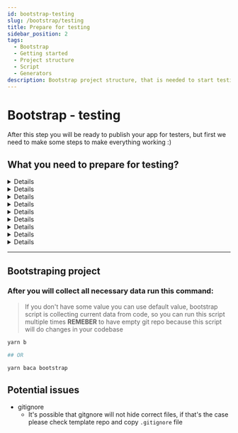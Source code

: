 ```yaml
---
id: bootstrap-testing
slug: /bootstrap/testing
title: Prepare for testing
sidebar_position: 2
tags:
  - Bootstrap
  - Getting started
  - Project structure
  - Script
  - Generators
description: Bootstrap project structure, that is needed to start testing your mobile app
---
```



# Bootstrap - testing

After this step you will be ready to publish your app for testers, but first we need to make some steps to make everything working :)

## **What you need to prepare for testing?**

<Details title="1. App name">
  You need prepare some catchy name for you app, if not provided by client
</Details>

<Details title="2. App slug">
  ![App slug in expo console](../../static/img/bootstrap_slug.png) You can find it in expo console
</Details>

<Details title="3. Organziation owner (default to binarapps)">

![App slug in expo console](../../static/img/bootstrap_owner.png)

You can find it in expo console

</Details>

<Details title="4. Eas project id">
  ![App slug in expo console](../../static/img/bootstrap_eas_id.png) You can find it in expo console
</Details>

<Details title="5. Provide necessary assets for your application (app icons and splash screen).">

[Expo recommendations about app icons and splash screen.](<https://www.figma.com/file/gDLi6LNtNq50FycJ30t7rw/Expo-App-Icon-%26-Splash-(Community)?node-id=1-1357&t=VbJUpoye07JAuVLv-0>)

App icons for Android and iOS devices need to follow different requirements - all necessary requirements can be found here.
Config inside the app is prepared that your icons will be named respectively:

- for Android:
  - prepare background color
  - adaptive-icon-qa.png
  - adaptive-icon-staging.png
  - adaptive-icon-production.png
- for iOS:
  - icon-qa.png
  - icon-staging.png
  - icon-production.png
- for web:
  - favicon-qa.png
  - favicon-staging.png
  - favicon-production.png
- splash screen:
  - splash.png

And placed in proper folders:

- for android: `assets/icons/android`
- for ios: `assets/icons/ios`
- for web: `assets/icons/web`
- splash screen: `assets`

For the Android adaptive icon, you should also provide proper background color as it needs to be uploaded with transparent background. You will be prompted to pass this value.

You can also change it later in `app.config.ts` file as follows:

```js
// CONFIG: Add your android adaptive icon background color here
adaptiveIconBackgroundColor: {
  production: 'bg_color_production',
  staging: 'bg_color_staging',
  qa: 'bg_color_qa',
},
```

</Details>

<Details title="6. App identifiers">
 
Your application should have unique identifiers of your app (they will be used in stores), they are respectively: 
  - for Android - app package name
  - for iOS - bundle identifier

They could have the same value for android and iOS, and normally they have a structure like this:
`com.your_company_name.your_project_name`

If you have some domain, for example: example.com, your bundle id could be: `com.example`

</Details>

<Details title="7. URL scheme">
  URL scheme link into your app. For example, if we set this to 'demo', then `demo://` URLs would
  open your app when tapped. It is only available in standalone apps.
</Details>

<Details title="8. Apple team id (optional)">

> **Optional step** - You can run the bootstrap script later

This can be found in developer apple console.

> Image will be added in future

</Details>

<Details title="You should have data like this:">
  
You can generate this data and save it in some notepad or somewhere else.
```json
{
  "androidPackageName": "your_android_package_name",
  "iosBundleIdentifier": "your.ios.bundle.identifier",
  "appName": "Your name",
  "owner": "expo_owner_name",
  "slug": "expo_app_slug",
  "easProjectId": "xxx-xxx-xxx-xx",
  "scheme": "yourUrlScheme",
  "adaptiveIconBackgroundColor": "#2E7AF0CC",
  "appleTeamId": "1234XXXYYX"
}
```
</Details>

---

## Bootstraping project

### **After you will collect all necessary data run this command:**

> If you don't have some value you can use default value, bootstrap script is collecting current data from code, so you can run this script multiple times
> **REMEBER** to have empty git repo because this script will do changes in your codebase

```sh
yarn b

## OR

yarn baca bootstrap
```

## Potential issues

- gitignore
  - It's possible that gitgnore will not hide correct files, if that's the case please check template repo and copy `.gitignore` file
